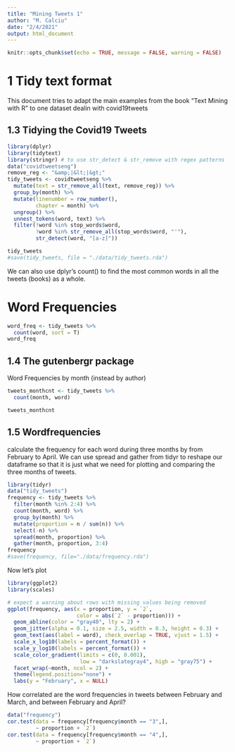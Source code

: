 ```yaml
---
title: "Mining Tweets 1"
author: "M. Calciu"
date: "2/4/2021"
output: html_document
---
```


```r
knitr::opts_chunk$set(echo = TRUE, message = FALSE, warning = FALSE)
```


# 1 Tidy text format  {#tidytext}
This document tries to adapt the main examples from the book "Text Mining with R" to one dataset dealin with covid19tweets

## 1.3 Tidying the Covid19 Tweets {#tidycovid} 


```r
library(dplyr)
library(tidytext)
library(stringr) # to use str_detect & str_remove with regex patterns
data("covidtweetseng")
remove_reg <- "&amp;|&lt;|&gt;" 
tidy_tweets <- covidtweetseng %>%
  mutate(text = str_remove_all(text, remove_reg)) %>%
  group_by(month) %>%
  mutate(linenumber = row_number(),
         chapter = month) %>%
  ungroup() %>%
  unnest_tokens(word, text) %>%
  filter(!word %in% stop_words$word,
         !word %in% str_remove_all(stop_words$word, "'"),
         str_detect(word, "[a-z]"))

tidy_tweets
#save(tidy_tweets, file = "./data/tidy_tweets.rda")
```

We can also use dplyr’s count() to find the most common words in all the tweets (books) as a whole.

# Word Frequencies
```r
word_freq <- tidy_tweets %>%
  count(word, sort = T)
word_freq
```

## 1.4 The gutenbergr package

Word Frequencies by month (instead by author)

```r
tweets_monthcnt <- tidy_tweets %>%
  count(month, word)

tweets_monthcnt
```

## 1.5 Wordfrequencies
calculate the frequency for each word during three months by from February to April. We can use spread and gather from tidyr to reshape our dataframe so that it is just what we need for plotting and comparing the three months of tweets.

```r
library(tidyr)
data("tidy_tweets")
frequency <- tidy_tweets %>%
  filter(month %in% 2:4) %>%
  count(month, word) %>%
  group_by(month) %>%
  mutate(proportion = n / sum(n)) %>% 
  select(-n) %>% 
  spread(month, proportion) %>% 
  gather(month, proportion, 3:4)
frequency
#save(frequency, file="./data/frequency.rda")
```
Now let's plot

```r
library(ggplot2)
library(scales)

# expect a warning about rows with missing values being removed
ggplot(frequency, aes(x = proportion, y = `2`, 
                      color = abs(`2` - proportion))) +
  geom_abline(color = "gray40", lty = 2) +
  geom_jitter(alpha = 0.1, size = 2.5, width = 0.3, height = 0.3) +
  geom_text(aes(label = word), check_overlap = TRUE, vjust = 1.5) +
  scale_x_log10(labels = percent_format()) +
  scale_y_log10(labels = percent_format()) +
  scale_color_gradient(limits = c(0, 0.001), 
                       low = "darkslategray4", high = "gray75") +
  facet_wrap(~month, ncol = 2) +
  theme(legend.position="none") +
  labs(y = "February", x = NULL)
```
How correlated are the word frequencies in tweets between February and March, and between February and April?

```r
data("frequency")
cor.test(data = frequency[frequency$month == "3",],
         ~ proportion + `2`)
cor.test(data = frequency[frequency$month == "4",], 
         ~ proportion + `2`)
```


